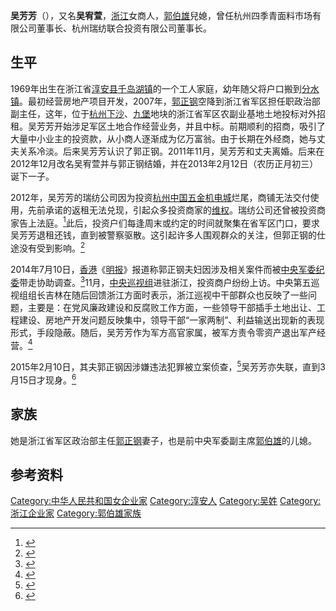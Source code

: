 '''吴芳芳'''（{{bd|1969年|4月29日|catidx=W吴}}），又名'''吴宥萱'''，[[浙江省|浙江]]女商人，[[郭伯雄|郭伯雄]]兒媳，曾任杭州四季青面料市场有限公司董事长、杭州瑞纺联合投资有限公司董事长。

==生平==
1969年出生在浙江省[[淳安县|淳安县]][[千岛湖镇|千岛湖镇]]的一个工人家庭，幼年随父将户口搬到[[分水镇_(桐庐县)|分水镇]]。最初经营房地产项目开发，2007年，[[郭正钢|郭正钢]]空降到浙江省军区担任职政治部副主任，这年，位于[[杭州|杭州]][[下沙新城|下沙]]、[[九堡街道|九堡]]地块的浙江省军区农副业基地土地投标对外招租。吴芳芳开始涉足军区土地合作经营业务，并且中标。前期顺利的招商，吸引了大量中小业主的投资款，从小商人逐渐成为亿万富翁。由于长期在外经商，她与丈夫关系冷淡。后来吴芳芳认识了郭正钢。2011年11月，吴芳芳和丈夫离婚。后来在2012年12月改名吴宥萱并与郭正钢结婚，并在2013年2月12日（农历正月初三）诞下一子。

2012年，吴芳芳的瑞纺公司因为投资[[杭州中国五金机电城|杭州中国五金机电城]]烂尾，商铺无法交付使用，先前承诺的返租无法兑现，引起众多投资商家的[[维权|维权]]。瑞纺公司还曾被投资商家告上法庭。<ref>{{Cite web|title=郭氏儿媳在军区土地上的烂尾生意|url=https://business.sohu.com/20150302/n409272442.shtml|accessdate=2020-07-17|date=2015-03-02|publisher=搜狐财经|archive-date=2020-07-17|archive-url=https://web.archive.org/web/20200717025316/https://business.sohu.com/20150302/n409272442.shtml|dead-url=no}}</ref>此后，投资户们每逢周末或约定的时间就聚集在省军区门口，要求吴芳芳退租还钱，直到被警察驱散。这引起许多人围观群众的关注，但郭正钢的仕途没有受到影响。<ref>{{cite news|title=郭正钢妻子军区土地生意烂尾:百人堵门高呼还钱|url=http://news.163.com/15/0302/18/AJNLK3R00001124J.html|accessdate=2015-03-02|newspaper=网易|deadurl=yes|archiveurl=https://web.archive.org/web/20150303091416/http://news.163.com/15/0302/18/AJNLK3R00001124J.html|archivedate=2015-03-03}}</ref>

2014年7月10日，[[香港|香港]]《[[明报|明报]]》报道称郭正钢夫妇因涉及相关案件而被[[中央军事委员会纪律检查委员会|中央军委纪委]]带走协助调查。<ref>{{cite web|title=軍委前副主席郭伯雄之子 涉貪助查|url=http://news.mingpao.com/20140710/cab1.htm|date=2014-07-10|publisher=明报|accessdate=2015-05-29|archive-date=2014-07-14|archive-url=https://web.archive.org/web/20140714182933/http://news.mingpao.com/20140710/cab1.htm|dead-url=no}}</ref>11月，[[中央巡视组|中央巡视组]]进驻浙江，投资商户纷纷上访。中央第五巡视组组长吉林在随后回馈浙江方面时表示，浙江巡视中干部群众也反映了一些问题，主要是：在党风廉政建设和反腐败工作方面，一些领导干部插手土地出让、工程建设、房地产开发问题反映集中，领导干部“一家两制”、利益输送出现新的表现形式，手段隐蔽。随后，吴芳芳作为军方高官家属，被军方责令零资产退出军产经营。<ref>{{Cite web|title=郭正钢之妻被指诈骗5亿 怀孕后逼婚上位(组图)|url=http://jl.sina.com.cn/news/gngj/2015-03-25/detail-iawzuney1066850.shtml|accessdate=2020-07-17|date=2015-03-25|publisher=新浪网|archive-date=2020-07-19|archive-url=https://web.archive.org/web/20200719045653/http://jl.sina.com.cn/news/gngj/2015-03-25/detail-iawzuney1066850.shtml|dead-url=no}}</ref>

2015年2月10日，其夫郭正钢因涉嫌违法犯罪被立案侦查，<ref>{{cite news|title=军队近期查处军级以上干部重大案件情况|url=http://www.81.cn/jwgz/2015-03/02/content_6375251.htm|accessdate=2015-03-02|newspaper=解放军报|date=2015-03-02|archive-date=2015-03-04|archive-url=https://web.archive.org/web/20150304185324/http://www.81.cn/jwgz/2015-03/02/content_6375251.htm|dead-url=no}}</ref>吴芳芳亦失联，直到3月15日才现身。<ref>{{Cite web|title=郭正钢寓所抄出7百万现金 其妻曾5年半攫取15亿|url=https://news.qq.com/a/20150324/004439.htm|accessdate=2020-07-17|date=2015-03-24|publisher=腾讯网|archive-date=2020-11-27|archive-url=https://web.archive.org/web/20201127142426/https://news.qq.com/a/20150324/004439.htm|dead-url=no}}</ref>

==家族==
她是浙江省军区政治部主任[[郭正钢|郭正钢]]妻子，也是前中央军委副主席[[郭伯雄|郭伯雄]]的儿媳。

==参考资料==
{{reflist}}
{{郭伯雄家系}}

{{DEFAULTSORT:W}}
[[Category:中华人民共和国女企业家|Category:中华人民共和国女企业家]]
[[Category:淳安人|Category:淳安人]]
[[Category:吴姓|Category:吴姓]]
[[Category:浙江企业家|Category:浙江企业家]]
[[Category:郭伯雄家族|Category:郭伯雄家族]]